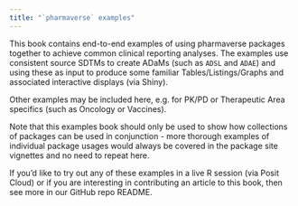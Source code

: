 ```yaml
---
title: "`pharmaverse` examples"
---
```


This book contains end-to-end examples of using pharmaverse packages together to
achieve common clinical reporting analyses.
The examples use consistent source SDTMs to create ADaMs (such as `ADSL` and `ADAE`)
and using these as input to produce some familiar Tables/Listings/Graphs and
associated interactive displays (via Shiny).

Other examples may be included here, e.g. for PK/PD or Therapeutic Area
specifics (such as Oncology or Vaccines).

Note that this examples book should only be used to show how collections of
packages can be used in conjunction - more thorough examples of individual
package usages would always be covered in the package site vignettes and no
need to repeat here.

If you'd like to try out any of these examples in a live R session (via Posit
Cloud) or if you are interesting in contributing an article to this book, then
see more in our GitHub repo README.
